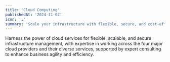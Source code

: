 ```yaml
---
title: 'Cloud Computing'
publishedAt: '2024-11-02'
icon: '☁️'
summary: 'Scale your infrastructure with flexible, secure, and cost-effective cloud services, designed to meet your business’s evolving needs.'
---
```


Harness the power of cloud services for flexible, scalable, and secure infrastructure management, with expertise in working across the four major
cloud providers and their diverse services, supported by expert consulting to enhance business agility and efficiency.
